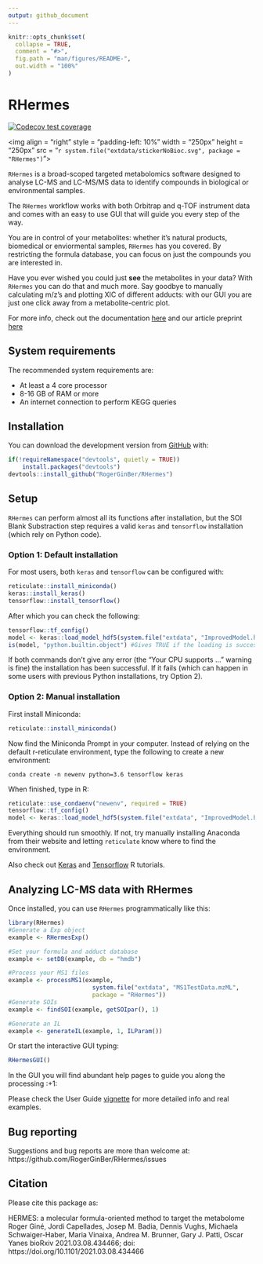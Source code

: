 ---
output: github_document
---

<!-- README.md is generated from README.Rmd. Please edit that file -->

```{r, include = FALSE}
knitr::opts_chunk$set(
  collapse = TRUE,
  comment = "#>",
  fig.path = "man/figures/README-",
  out.width = "100%"
)
```

# RHermes 

<!-- badges: start -->
[![Codecov test coverage](https://codecov.io/gh/RogerGinBer/RHermes/branch/master/graph/badge.svg?token=HL73R4GHFJ)](https://codecov.io/gh/RogerGinBer/RHermes?branch=master)

<!-- badges: end -->
<img align = "right" style = "padding-left: 10%" 
width = "250px" height = "250px" src = "`r system.file("extdata/stickerNoBioc.svg", package = "RHermes")`">

`RHermes` is a broad-scoped targeted metabolomics software designed to analyse 
LC-MS and LC-MS/MS data to identify compounds in biological or environmental
samples. 

The `RHermes` workflow works with both Orbitrap and q-TOF instrument data and
comes with an easy to use GUI that will guide you every step of the way.

You are in control of your metabolites: whether it's natural products, biomedical or
enviormental samples, `RHermes` has you covered. By restricting the formula database,
you can focus on just the compounds you are interested in.

Have you ever wished you could just **see** the metabolites in your data? With
`RHermes` you can do that and much more. Say goodbye to manually calculating m/z's
and plotting XIC of different adducts: with our GUI you are just one click away
from a metabolite-centric plot.

For more info, check out the documentation [here](https://rogerginber.github.io/RHermes/)
and our article preprint [here](https://www.biorxiv.org/content/10.1101/2021.03.08.434466v1.full.pdf)


## System requirements

The recommended system requirements are:

* At least a 4 core processor
* 8-16 GB of RAM or more
* An internet connection to perform KEGG queries

## Installation

You can download the development version from
[GitHub](https://github.com/RogerGinBer/RHermes) with:

```{r, eval = FALSE}
if(!requireNamespace("devtools", quietly = TRUE))
    install.packages("devtools")
devtools::install_github("RogerGinBer/RHermes")
```

## Setup
`RHermes` can perform almost all its functions after installation, but the SOI
Blank Substraction step requires a valid `keras` and `tensorflow` installation
(which rely on Python code).

### Option 1: Default installation
For most users, both `keras` and `tensorflow` can be configured with:

```{r, eval = FALSE}
reticulate::install_miniconda()
keras::install_keras()
tensorflow::install_tensorflow()
```
After which you can check the following:
```{r, eval = FALSE}
tensorflow::tf_config()
model <- keras::load_model_hdf5(system.file("extdata", "ImprovedModel.h5", package = "RHermes"))
is(model, "python.builtin.object") #Gives TRUE if the loading is successful.
```
If both commands don't give any error (the "Your CPU supports ..." warning is
fine) the installation has been successful. 
If it fails (which can happen in some users with previous Python installations,
try Option 2).

### Option 2: Manual installation
First install Miniconda:
```{r, eval = FALSE}
reticulate::install_miniconda()
```
Now find the Miniconda Prompt in your computer. Instead of relying on the
default r-reticulate environment, type the following to create a new
environment:

`conda create -n newenv python=3.6 tensorflow keras`

When finished, type in R:
```{r, eval = FALSE}
reticulate::use_condaenv("newenv", required = TRUE)
tensorflow::tf_config()
model <- keras::load_model_hdf5(system.file("extdata", "ImprovedModel.h5", package = "RHermes"))
```

Everything should run smoothly. If not, try manually installing Anaconda from
their website and letting `reticulate` know where to find the environment.

Also check out [Keras](https://tensorflow.rstudio.com/tutorials/beginners/basic-ml/) and [Tensorflow](https://tensorflow.rstudio.com/tutorials/) R tutorials.

## Analyzing LC-MS data with RHermes
Once installed, you can use `RHermes` programmatically like this:
```{r example, eval = FALSE}
library(RHermes)
#Generate a Exp object
example <- RHermesExp()

#Set your formula and adduct database
example <- setDB(example, db = "hmdb")

#Process your MS1 files
example <- processMS1(example,
                        system.file("extdata", "MS1TestData.mzML",
                        package = "RHermes"))
#Generate SOIs
example <- findSOI(example, getSOIpar(), 1)

#Generate an IL 
example <- generateIL(example, 1, ILParam())
```

Or start the interactive GUI typing:
```{r, eval = FALSE}
RHermesGUI()
```
In the GUI you will find abundant help pages to guide you along the processing :+1:

Please check the User Guide [vignette](https://rogerginber.github.io/RHermes/articles/RHermes_UserGuide.html) for more detailed info and real examples.


## Bug reporting

Suggestions and bug reports are more than welcome at: https://github.com/RogerGinBer/RHermes/issues


## Citation

Please cite this package as:

HERMES: a molecular formula-oriented method to target the metabolome 
Roger Giné, Jordi Capellades, Josep M. Badia, Dennis Vughs, Michaela Schwaiger-Haber, Maria Vinaixa, Andrea M. Brunner, Gary J. Patti, Oscar Yanes
bioRxiv 2021.03.08.434466; doi: https://doi.org/10.1101/2021.03.08.434466

